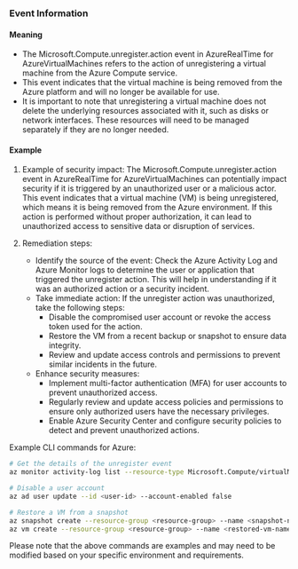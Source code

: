 
### Event Information

#### Meaning

- The Microsoft.Compute.unregister.action event in AzureRealTime for AzureVirtualMachines refers to the action of unregistering a virtual machine from the Azure Compute service.
- This event indicates that the virtual machine is being removed from the Azure platform and will no longer be available for use.
- It is important to note that unregistering a virtual machine does not delete the underlying resources associated with it, such as disks or network interfaces. These resources will need to be managed separately if they are no longer needed.

#### Example

1. Example of security impact: The Microsoft.Compute.unregister.action event in AzureRealTime for AzureVirtualMachines can potentially impact security if it is triggered by an unauthorized user or a malicious actor. This event indicates that a virtual machine (VM) is being unregistered, which means it is being removed from the Azure environment. If this action is performed without proper authorization, it can lead to unauthorized access to sensitive data or disruption of services.

2. Remediation steps:
   - Identify the source of the event: Check the Azure Activity Log and Azure Monitor logs to determine the user or application that triggered the unregister action. This will help in understanding if it was an authorized action or a security incident.
   - Take immediate action: If the unregister action was unauthorized, take the following steps:
     - Disable the compromised user account or revoke the access token used for the action.
     - Restore the VM from a recent backup or snapshot to ensure data integrity.
     - Review and update access controls and permissions to prevent similar incidents in the future.
   - Enhance security measures:
     - Implement multi-factor authentication (MFA) for user accounts to prevent unauthorized access.
     - Regularly review and update access policies and permissions to ensure only authorized users have the necessary privileges.
     - Enable Azure Security Center and configure security policies to detect and prevent unauthorized actions.

Example CLI commands for Azure:
```bash
# Get the details of the unregister event
az monitor activity-log list --resource-type Microsoft.Compute/virtualMachines --query "[?operationName.value=='Microsoft.Compute/virtualMachines/unregister/action']"

# Disable a user account
az ad user update --id <user-id> --account-enabled false

# Restore a VM from a snapshot
az snapshot create --resource-group <resource-group> --name <snapshot-name> --source <source-disk-id>
az vm create --resource-group <resource-group> --name <restored-vm-name> --attach-os-disk <snapshot-id> --os-type <os-type>
```

Please note that the above commands are examples and may need to be modified based on your specific environment and requirements.

